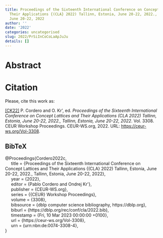```yaml
---
title: Proceedings of the Sixteenth International Conference on Concept Lattices and
  Their Applications {(CLA} 2022) Tallinn, Estonia, June 20-22, 2022., Tallinn, Estonia,
  June 20-22, 2022
author: ''
date: '2022'
categories: uncategorised
slug: 2022/PrSiInCoCoLaApJuJu
details: []
---
```




# Abstract










# Citation
Please, cite this work as:


<a name=bib-Cordero2022c></a>[[CK22]](#cite-Cordero2022c) P. Cordero and O. Kr\'\idlo, ed. _Proceedings of the Sixteenth International Conference on Concept Lattices and Their Applications (CLA 2022) Tallinn, Estonia, June 20-22, 2022., Tallinn, Estonia, June 20-22, 2022_. Vol. 3308. CEUR Workshop Proceedings. CEUR-WS.org, 2022. URL: [https://ceur-ws.org/Vol-3308](https://ceur-ws.org/Vol-3308).

::: {.callout-note appearance="minimal" collapse=true}

## BibTeX

@Proceedings{Cordero2022c,<br>&nbsp;&nbsp;&nbsp;&nbsp;  title = {Proceedings of the Sixteenth International Conference on Concept Lattices and Their Applications {(CLA} 2022) Tallinn, Estonia, June 20-22, 2022., Tallinn, Estonia, June 20-22, 2022},<br>&nbsp;&nbsp;&nbsp;&nbsp;  year = {2022},<br>&nbsp;&nbsp;&nbsp;&nbsp;  editor = {Pablo Cordero and Ondrej Kr\'\idlo},<br>&nbsp;&nbsp;&nbsp;&nbsp;  publisher = {CEUR-WS.org},<br>&nbsp;&nbsp;&nbsp;&nbsp;  series = {{CEUR} Workshop Proceedings},<br>&nbsp;&nbsp;&nbsp;&nbsp;  volume = {3308},<br>&nbsp;&nbsp;&nbsp;&nbsp;  bibsource = {dblp computer science bibliography, https://dblp.org},<br>&nbsp;&nbsp;&nbsp;&nbsp;  biburl = {https://dblp.org/rec/conf/cla/2022.bib},<br>&nbsp;&nbsp;&nbsp;&nbsp;  timestamp = {Fri, 10 Mar 2023 00:00:00 +0100},<br>&nbsp;&nbsp;&nbsp;&nbsp;  url = {https://ceur-ws.org/Vol-3308},<br>&nbsp;&nbsp;&nbsp;&nbsp;  urn = {urn:nbn:de:0074-3308-4},<br>}

:::








